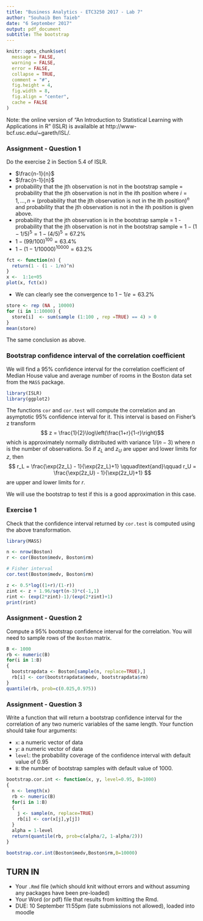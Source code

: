 ```yaml
---
title: "Business Analytics - ETC3250 2017 - Lab 7"
author: "Souhaib Ben Taieb"
date: "6 September 2017"
output: pdf_document
subtitle: The bootstrap
---
```



```r
knitr::opts_chunk$set(
  message = FALSE,
  warning = FALSE,
  error = FALSE, 
  collapse = TRUE,
  comment = "#",
  fig.height = 4,
  fig.width = 8,
  fig.align = "center",
  cache = FALSE
)
```
Note: the online version of "An Introduction to Statistical Learning with Applications in R" (ISLR) is availalble at http://www-bcf.usc.edu/~gareth/ISL/.


### Assignment - Question 1

Do the exercise 2 in Section 5.4 of ISLR.

- $\frac{n-1}{n}$
- $\frac{n-1}{n}$
- probability that the jth observation is not in the bootstrap sample = probability that the jth observation is not in the ith position where $i = 1, \dots, n$ = $(\text{probability that the jth observation is not in the ith position})^n$ and probability that the jth observation is not in the ith position is given above.
- probability that the jth observation is in the bootstrap sample = 1 - probability that the jth observation is not in the bootstrap sample = $1 - (1 - 1/5)^5 = 1 - (4/5)^5 = 67.2\%$
- $1 - (99/100)^{100} = 63.4\%$
- $1 - (1 - 1/10000)^{10000} = 63.2\%$

```r
fct <- function(n) {
  return(1 - (1 - 1/n)^n)
}
x <-  1:1e+05
plot(x, fct(x))
```

- We can clearly see the convergence to $1 - 1/e = 63.2\%$

```r
store <- rep (NA , 10000)
for (i in 1:10000) {
  store[i]  <- sum(sample (1:100 , rep =TRUE) == 4) > 0
}
mean(store)
```

The same conclusion as above.


### Bootstrap confidence interval of the correlation coefficient

We will find a 95% confidence interval for the correlation coefficient of Median House value and average number of rooms in the Boston data set from the `MASS` package.

```r
library(ISLR)
library(ggplot2)
```

The functions `cor` and `cor.test` will compute the correlation and an asymptotic 95% confidence interval for it. This interval is based on Fisher's z transform
$$ z = \frac{1}{2}\log\left(\frac{1+r}{1-r}\right)$$
which is approximately normally distributed with variance $1/(n-3)$ where $n$ is the number of observations. So if $z_L$ and $z_U$ are upper and lower limits for $z$, then 
$$
r_L = \frac{\exp(2z_L) - 1}{\exp(2z_L)+1}
  \qquad\text{and}\qquad 
r_U = \frac{\exp(2z_U) - 1}{\exp(2z_U)+1}
$$
are upper and lower limits for $r$.

We will use the bootstrap to test if this is a good approximation in this case.

### Exercise 1

Check that the confidence interval returned by `cor.test` is computed using the above transformation. 

```r
library(MASS)

n <- nrow(Boston)
r <- cor(Boston$medv, Boston$rm)

# Fisher interval
cor.test(Boston$medv, Boston$rm)

z <- 0.5*log((1+r)/(1-r))
zint <- z + 1.96/sqrt(n-3)*c(-1,1)
rint <- (exp(2*zint)-1)/(exp(2*zint)+1)
print(rint)
```

### Assignment - Question 2

Compute a 95% bootstrap confidence interval for the correlation. You will need to sample rows of the `Boston` matrix.

```r
B <- 1000
rb <- numeric(B)
for(i in 1:B)
{
  bootstrapdata <- Boston[sample(n, replace=TRUE),]
  rb[i] <- cor(bootstrapdata$medv, bootstrapdata$rm)
}
quantile(rb, prob=c(0.025,0.975))
```

### Assignment - Question 3

Write a function that will return a bootstrap confidence interval for the correlation of any two numeric variables of the same length. Your function should take four arguments: 

 - `x`: a numeric vector of data
 - `y`: a numeric vector of data
 - `level`: the probability coverage of the confidence interval with default value of 0.95 
 - `B`: the number of bootstrap samples with default value of 1000.

```r
bootstrap.cor.int <- function(x, y, level=0.95, B=1000)
{
  n <- length(x)
  rb <- numeric(B)
  for(i in 1:B)
  {
    j <- sample(n, replace=TRUE)
    rb[i] <- cor(x[j],y[j])
  }
  alpha = 1-level
  return(quantile(rb, prob=c(alpha/2, 1-alpha/2)))
}

bootstrap.cor.int(Boston$medv,Boston$rm,B=10000)
```

## TURN IN 

- Your `.Rmd` file (which should knit without errors and without assuming any packages have been pre-loaded)
- Your Word (or pdf) file that results from knitting the Rmd.
- DUE: 10 September 11:55pm (late submissions not allowed), loaded into moodle
